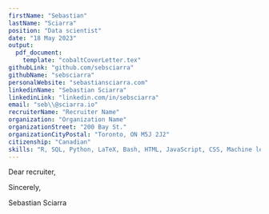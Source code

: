 ```yaml
---
firstName: "Sebastian"
lastName: "Sciarra"
position: "Data scientist"
date: "18 May 2023"
output: 
  pdf_document:
    template: "cobaltCoverLetter.tex"
githubLink: "github.com/sebsciarra"
githubName: "sebsciarra"
personalWebsite: "sebastiansciarra.com"
linkedinName: "Sebastian Sciarra"
linkedinLink: "linkedin.com/in/sebsciarra"
email: "seb\\@sciarra.io"
recruiterName: "Recruiter Name"
organization: "Organization Name"
organizationStreet: "200 Bay St."
organizationCityPostal: "Toronto, ON M5J 2J2"
citizenship: "Canadian"
skills: "R, SQL, Python, LaTeX, Bash, HTML, JavaScript, CSS, Machine learning, Data science, Data visualization, Knowledge translation"
---
```




\noindent Dear recruiter, 

\vspace*{0.5 cm}


\lipsum[1-3]

Sincerely,  

\vspace*{1cm}
Sebastian Sciarra


